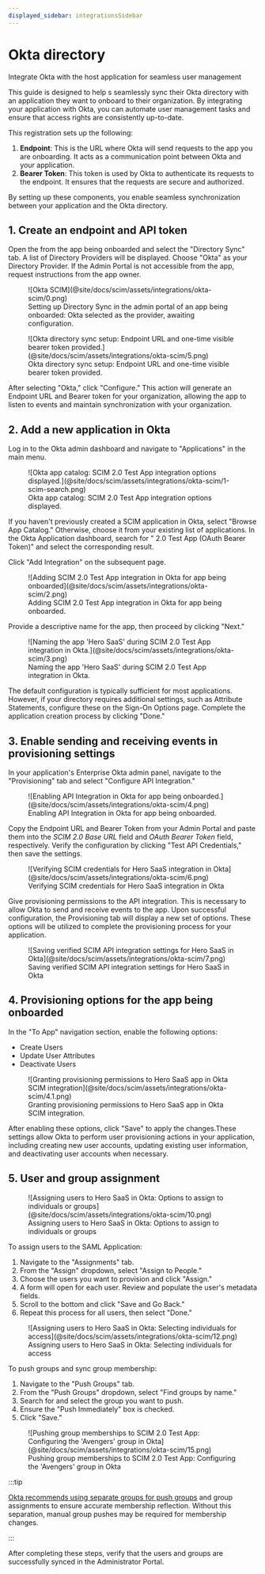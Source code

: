 ```yaml
---
displayed_sidebar: integrationsSidebar
---
```


# Okta directory

<Subtitle>Integrate Okta with the host application for seamless user management</Subtitle>

This guide is designed to help <TermTip jargon="administrator"/>s seamlessly sync their Okta directory with an
application they want to onboard to their organization. By integrating your application with Okta, you can automate user
management tasks and ensure that access rights are consistently up-to-date.

This registration sets up the following:

1. **Endpoint**: This is the URL where Okta will send requests to the app you are onboarding. It acts as a communication
   point between Okta and your application.
2. **Bearer Token**: This token is used by Okta to authenticate its requests to the endpoint. It ensures that the
   requests are secure and authorized.

By setting up these components, you enable seamless synchronization between your application and the Okta directory.

## 1. Create an endpoint and API token

Open the <TermTip jargon="Admin Portal" /> from the app being onboarded and select the "Directory Sync" tab. A list of Directory
Providers will be displayed. Choose "Okta" as your Directory Provider. If the Admin Portal is not accessible from the
app, request instructions from the app owner.

<figure>
  ![Okta SCIM](@site/docs/scim/assets/integrations/okta-scim/0.png)
  <figcaption>Setting up Directory Sync in the admin portal of an app being onboarded: Okta selected as the provider, awaiting configuration.</figcaption>
</figure>

<figure>
![Okta directory sync setup: Endpoint URL and one-time visible bearer token provided.](@site/docs/scim/assets/integrations/okta-scim/5.png)
<figcaption>Okta directory sync setup: Endpoint URL and one-time visible bearer token provided.</figcaption>
</figure>

After selecting "Okta," click "Configure." This action will generate an Endpoint URL and Bearer token for your
organization, allowing the app to listen to events and maintain synchronization with your organization.

## 2. Add a new application in Okta

Log in to the Okta admin dashboard and navigate to "Applications" in the main menu.

<figure>
  ![Okta app catalog: SCIM 2.0 Test App integration options displayed.](@site/docs/scim/assets/integrations/okta-scim/1-scim-search.png)
  <figcaption>Okta app catalog: SCIM 2.0 Test App integration options displayed.</figcaption>
</figure>

If you haven't previously created a SCIM application in Okta, select "Browse App Catalog." Otherwise, choose it from
your existing list of applications. In the Okta Application dashboard, search for "<TermTip jargon="SCIM" /> 2.0 Test App (OAuth Bearer Token)" and select the corresponding
result.

Click "Add Integration" on the subsequent page.

<figure>
  ![Adding SCIM 2.0 Test App integration in Okta for app being onboarded](@site/docs/scim/assets/integrations/okta-scim/2.png)
  <figcaption>Adding SCIM 2.0 Test App integration in Okta for app being onboarded.</figcaption>
</figure>

Provide a descriptive name for the app, then proceed by clicking "Next."

<figure>
  ![Naming the app 'Hero SaaS' during SCIM 2.0 Test App integration in Okta.](@site/docs/scim/assets/integrations/okta-scim/3.png)
  <figcaption>Naming the app 'Hero SaaS' during SCIM 2.0 Test App integration in Okta.</figcaption>
</figure>

The default configuration is typically sufficient for most applications. However, if your directory requires additional
settings, such as Attribute Statements, configure these on the Sign-On Options page. Complete the application creation
process by clicking "Done."

## 3. Enable sending and receiving events in provisioning settings

In your application's Enterprise Okta admin panel, navigate to the "Provisioning" tab and select "Configure API
Integration."

<figure>
  ![Enabling API Integration in Okta for app being onboarded.](@site/docs/scim/assets/integrations/okta-scim/4.png)
  <figcaption>Enabling API Integration in Okta for app being onboarded.</figcaption>
</figure>

Copy the Endpoint URL and Bearer Token from your Admin Portal and paste them into the *SCIM 2.0 Base URL* field and *OAuth Bearer Token* field, respectively. Verify the configuration by clicking "Test API Credentials," then save the settings.

<figure>
  ![Verifying SCIM credentials for Hero SaaS integration in Okta](@site/docs/scim/assets/integrations/okta-scim/6.png)
  <figcaption>Verifying SCIM credentials for Hero SaaS integration in Okta</figcaption>
</figure>

Give provisioning permissions to the API integration. This is necessary to allow Okta to send and receive events to the app. Upon successful configuration, the Provisioning tab will display a new set of options. These options will be utilized to
complete the provisioning process for your application.

<figure>
  ![Saving verified SCIM API integration settings for Hero SaaS in Okta](@site/docs/scim/assets/integrations/okta-scim/7.png)
  <figcaption>Saving verified SCIM API integration settings for Hero SaaS in Okta</figcaption>
</figure>

## 4. Provisioning options for the app being onboarded

In the "To App" navigation section, enable the following options:

- Create Users
- Update User Attributes
- Deactivate Users

<figure>
  ![Granting provisioning permissions to Hero SaaS app in Okta SCIM integration](@site/docs/scim/assets/integrations/okta-scim/4.1.png)
  <figcaption>Granting provisioning permissions to Hero SaaS app in Okta SCIM integration.</figcaption>
</figure>

After enabling these options, click "Save" to apply the changes.These settings allow Okta to perform user provisioning
actions in your application, including creating new user accounts, updating existing user information, and deactivating
user accounts when necessary.

## 5. User and group assignment

<figure>
  ![Assigning users to Hero SaaS in Okta: Options to assign to individuals or groups](@site/docs/scim/assets/integrations/okta-scim/10.png)
  <figcaption>Assigning users to Hero SaaS in Okta: Options to assign to individuals or groups</figcaption>
</figure>

To assign users to the SAML Application:

1. Navigate to the "Assignments" tab.
2. From the "Assign" dropdown, select "Assign to People."
3. Choose the users you want to provision and click "Assign."
4. A form will open for each user. Review and populate the user's metadata fields.
5. Scroll to the bottom and click "Save and Go Back."
6. Repeat this process for all users, then select "Done."

<figure>
  ![Assigning users to Hero SaaS in Okta: Selecting individuals for access](@site/docs/scim/assets/integrations/okta-scim/12.png)
  <figcaption>Assigning users to Hero SaaS in Okta: Selecting individuals for access</figcaption>
</figure>

To push groups and sync group membership:

1. Navigate to the "Push Groups" tab.
2. From the "Push Groups" dropdown, select "Find groups by name."
3. Search for and select the group you want to push.
4. Ensure the "Push Immediately" box is checked.
5. Click "Save."

<figure>
  ![Pushing group memberships to SCIM 2.0 Test App: Configuring the 'Avengers' group in Okta](@site/docs/scim/assets/integrations/okta-scim/15.png)
  <figcaption>Pushing group memberships to SCIM 2.0 Test App: Configuring the 'Avengers' group in Okta</figcaption>
</figure>

:::tip

[Okta recommends using separate groups for push groups](https://help.okta.com/en-us/content/topics/users-groups-profiles/usgp-about-group-push.htm) and group assignments to ensure accurate membership
reflection. Without this separation, manual group pushes may be required for membership changes.

:::

After completing these steps, verify that the users and groups are successfully synced in the Administrator Portal.
